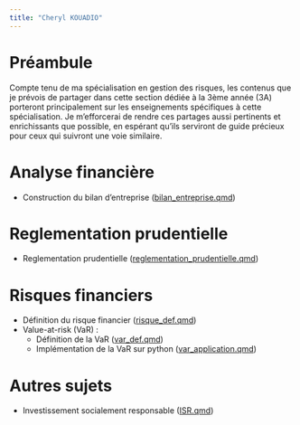 ```yaml
---
title: "Cheryl KOUADIO"
---
```


# Préambule
<div class="box">
Compte tenu de ma spécialisation en gestion des risques, les contenus que je prévois de partager dans cette section dédiée à la 3ème année (3A) porteront principalement sur les enseignements spécifiques à cette spécialisation. Je m'efforcerai de rendre ces partages aussi pertinents et enrichissants que possible, en espérant qu'ils serviront de guide précieux pour ceux qui suivront une voie similaire.
</div>

# Analyse financière
- Construction du bilan d'entreprise ([bilan_entreprise.qmd](3A/bilan_entreprise.qmd){.external target="_blank"})


# Reglementation prudentielle
-   Reglementation prudentielle ([reglementation_prudentielle.qmd](3A/reglementation_prudentielle.qmd){.external target="_blank"})

# Risques financiers
-   Définition du risque financier ([risque_def.qmd](3A/risque_def.qmd){.external target="_blank"})
-   Value-at-risk (VaR) :
    -   Définition de la VaR ([var_def.qmd](3A/var_def.qmd){.external target="_blank"})
    -   Implémentation de la VaR sur python ([var_application.qmd](3A/var_application.qmd){.external target="_blank"})


# Autres sujets 
-   Investissement socialement responsable ([ISR.qmd](3A/ISR.qmd){.external target="_blank"})